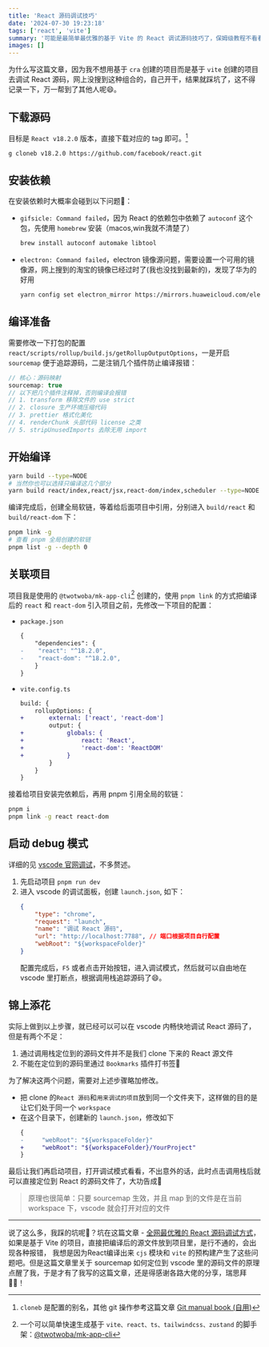 ```yaml
---
title: 'React 源码调试技巧'
date: '2024-07-30 19:23:18'
tags: ['react', 'vite']
summary: '可能是最简单最优雅的基于 Vite 的 React 调试源码技巧了，保姆级教程不看看？👻'
images: []
---
```


为什么写这篇文章，因为我不想用基于 `cra` 创建的项目而是基于 `vite` 创建的项目去调试 React 源码，网上没搜到这种组合的，自己开干，结果就踩坑了，这不得记录一下，万一帮到了其他人呢😄。

## 下载源码

目标是 `React v18.2.0` 版本，直接下载对应的 tag 即可。[^1]

```sh
g cloneb v18.2.0 https://github.com/facebook/react.git
```

## 安装依赖

在安装依赖时大概率会碰到以下问题🐞：

- `gifsicle: Command failed`，因为 React 的依赖包中依赖了 `autoconf` 这个包，先使用 `homebrew` 安装（macos,win我就不清楚了）
    ```sh
    brew install autoconf automake libtool
    ```
- `electron: Command failed`，electron 镜像源问题，需要设置一个可用的镜像源，网上搜到的淘宝的镜像已经过时了(我也没找到最新的)，发现了华为的好用
    ```sh
    yarn config set electron_mirror https://mirrors.huaweicloud.com/electron/
    ```

## 编译准备

需要修改一下打包的配置 `react/scripts/rollup/build.js/getRollupOutputOptions`，一是开启 `sourcemap` 便于追踪源码，二是注销几个插件防止编译报错：

```ts
// 核心：源码映射
sourcemap: true
// 以下把几个插件注释掉，否则编译会报错
// 1. transform 移除文件的 use strict
// 2. closure 生产环境压缩代码
// 3. prettier 格式化美化
// 4. renderChunk 头部代码 license 之类
// 5. stripUnusedImports 去除无用 import
```

## 开始编译

```sh
yarn build --type=NODE
# 当然你也可以选择只编译这几个部分
yarn build react/index,react/jsx,react-dom/index,scheduler --type=NODE
```

编译完成后，创建全局软链，等着给后面项目中引用，分别进入 `build/react` 和 `build/react-dom` 下：

```sh
pnpm link -g
# 查看 pnpm 全局创建的软链
pnpm list -g --depth 0
```

## 关联项目

项目我是使用的 `@twotwoba/mk-app-cli`[^2] 创建的，使用 `pnpm link` 的方式把编译后的 `react` 和 `react-dom` 引入项目之前，先修改一下项目的配置：

- `package.json`

    ```diff
    {
        "dependencies": {
    -    "react": "^18.2.0",
    -    "react-dom": "^18.2.0",
        }
    }
    ```

- `vite.config.ts`
    ```diff
    build: {
        rollupOptions: {
    +       external: ['react', 'react-dom']
            output: {
    +            globals: {
    +                react: 'React',
    +                'react-dom': 'ReactDOM'
    +            }
            }
        }
    }
    ```

接着给项目安装完依赖后，再用 pnpm 引用全局的软链：

```sh
pnpm i
pnpm link -g react react-dom
```

## 启动 debug 模式

详细的见 [vscode 官网调试](https://code.visualstudio.com/docs/editor/debugging)，不多赘述。

1. 先启动项目 `pnpm run dev`
2. 进入 vscode 的调试面板，创建 `launch.json`, 如下：
    ```json
    {
        "type": "chrome",
        "request": "launch",
        "name": "调试 React 源码",
        "url": "http://localhost:7788", // 端口根据项目自行配置
        "webRoot": "${workspaceFolder}"
    }
    ```
    配置完成后，`F5` 或者点击开始按钮，进入调试模式，然后就可以自由地在 vscode 里打断点，根据调用栈追踪源码了😄。

## 锦上添花

实际上做到以上步骤，就已经可以可以在 vscode 内畅快地调试 React 源码了，但是有两个不足：

1. 通过调用栈定位到的源码文件并不是我们 clone 下来的 React 源文件
2. 不能在定位到的源码里通过 `Bookmarks` 插件打书签🔖

为了解决这两个问题，需要对上述步骤略加修改。

- 把 clone 的`React 源码`和`用来调试的项目`放到同一个文件夹下，这样做的目的是让它们处于同一个 `workspace`
- 在这个目录下，创建新的 `launch.json`，修改如下
    ```diff
    {
    -     "webRoot": "${workspaceFolder}"
    +     "webRoot": "${workspaceFolder}/YourProject"
    }
    ```

最后让我们再启动项目，打开调试模式看看，不出意外的话，此时点击调用栈后就可以直接定位到 React 的源码文件了，大功告成🎉

> 原理也很简单：只要 sourcemap 生效，并且 map 到的文件是在当前 workspace 下，vscode 就会打开对应的文件

---

说了这么多，我踩的坑呢🐶？坑在这篇文章 - [全网最优雅的 React 源码调试方式](https://juejin.cn/post/7126501202866470949)，如果是基于 Vite 的项目，直接把编译后的源文件放到项目里，是行不通的，会出现各种报错，
我想是因为React编译出来 `cjs` 模块和 `vite` 的预构建产生了这些问题吧。但是这篇文章里关于 sourcemap 如何定位到 vscode 里的源码文件的原理点醒了我，于是才有了我写的这篇文章，还是得感谢各路大佬的分享，瑞思拜👮🏻！

[^1]: `cloneb` 是配置的别名，其他 git 操作参考这篇文章 [Git manual book (自用)](https://www.twotwoba.site/blog/git-manual-book)

[^2]: 一个可以简单快速生成基于 `vite、react、ts、tailwindcss、zustand` 的脚手架：[@twotwoba/mk-app-cli](https://github.com/twotwoba/mk-app-cli)
